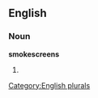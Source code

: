 
==English==

===Noun===
'''smokescreens'''

# {{plural of|[[smokescreen]]}}

[[Category:English plurals]]